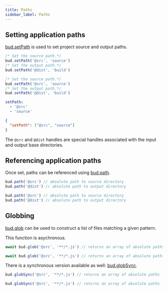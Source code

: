 ```yaml
---
title: Paths
sidebar_label: Paths
---
```



## Setting application paths

[bud.setPath](/reference/bud.setPath) is used to set project source and output paths.

<ConfigExample>

```ts title=bud.config.ts
/* Set the source path.*/
bud.setPath('@src', 'source')
/* Set the output path.*/
bud.setPath('@dist', 'build')
```

```js title=bud.config.js
/* Set the source path.*/
bud.setPath('@src', 'source')
/* Set the output path.*/
bud.setPath('@dist', 'build')
```

```yml title=bud.config.yml
setPath:
  - '@src'
  - 'source'
```

```json title=bud.config.json
{
  "setPath": ["@src", "source"]
}
```

</ConfigExample>

The `@src` and `@dist` handles are special handles associated with the input and output base directories.

## Referencing application paths

Once set, paths can be referenced using [bud.path](/reference/bud.path).

<ConfigExample>

```ts title=bud.config.ts
bud.path('@src') // absolute path to source directory
bud.path('@dist') // absolute path to output directory
```

```js title=bud.config.js
bud.path('@src') // absolute path to source directory
bud.path('@dist') // absolute path to output directory
```

</ConfigExample>

## Globbing

[bud.glob](/reference/bud.glob) can be used to construct a list of files matching a given pattern.

This function is asychronous.

<ConfigExample>

```ts title=bud.config.ts
await bud.glob('@src', '**/*.js') // returns an array of absolute paths
```

```js title=bud.config.js
await bud.glob('@src', '**/*.js') // returns an array of absolute paths
```

</ConfigExample>

There is a synchronous version available as well: [bud.globSync](/reference/bud.globSync).

<ConfigExample>

```ts title=bud.config.ts
bud.globSync('@src', '**/*.js') // returns an array of absolute paths
```

```js title=bud.config.js
bud.globSync('@src', '**/*.js') // returns an array of absolute paths
```

</ConfigExample>
